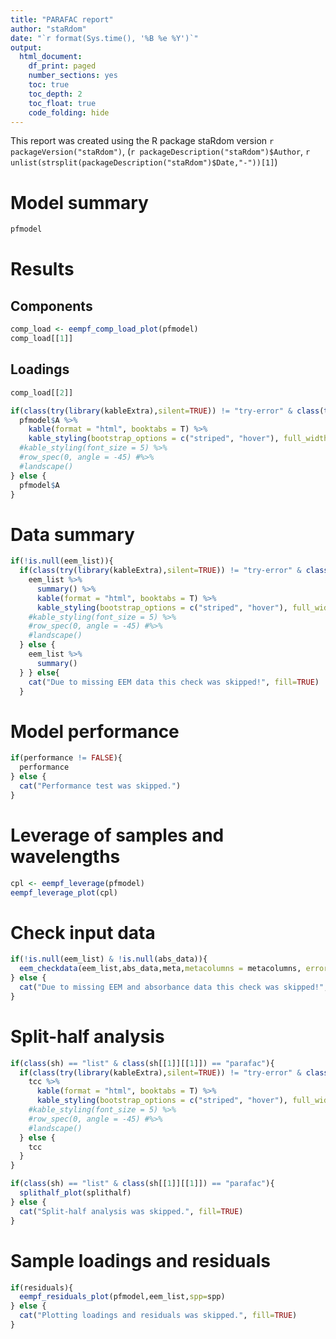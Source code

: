 ```yaml
---
title: "PARAFAC report"
author: "staRdom"
date: "`r format(Sys.time(), '%B %e %Y')`"
output: 
  html_document:
    df_print: paged
    number_sections: yes
    toc: true
    toc_depth: 2
    toc_float: true
    code_folding: hide
---
```

This report was created using the R package staRdom version `r packageVersion("staRdom")`, (`r packageDescription("staRdom")$Author`, `r unlist(strsplit(packageDescription("staRdom")$Date,"-"))[1]`)

# Model summary

```r
pfmodel
```


# Results

## Components 

```r
comp_load <- eempf_comp_load_plot(pfmodel)
comp_load[[1]]
```

## Loadings

```r
comp_load[[2]]

if(class(try(library(kableExtra),silent=TRUE)) != "try-error" & class(try(library(knitr),silent=TRUE)) != "try-error") {
  pfmodel$A %>%
    kable(format = "html", booktabs = T) %>%
    kable_styling(bootstrap_options = c("striped", "hover"), full_width = FALSE) #%>%
  #kable_styling(font_size = 5) %>%
  #row_spec(0, angle = -45) #%>%
  #landscape()
} else {
  pfmodel$A
}
```

# Data summary

```r
if(!is.null(eem_list)){
  if(class(try(library(kableExtra),silent=TRUE)) != "try-error" & class(try(library(knitr),silent=TRUE)) != "try-error") {
    eem_list %>%
      summary() %>%
      kable(format = "html", booktabs = T) %>%
      kable_styling(bootstrap_options = c("striped", "hover"), full_width = FALSE) #%>%
    #kable_styling(font_size = 5) %>%
    #row_spec(0, angle = -45) #%>%
    #landscape()
  } else {
    eem_list %>%
      summary()
  } } else{
    cat("Due to missing EEM data this check was skipped!", fill=TRUE)
  }
```

# Model performance

```r
if(performance != FALSE){
  performance
} else {
  cat("Performance test was skipped.")
}
```

# Leverage of samples and wavelengths

```r
cpl <- eempf_leverage(pfmodel)
eempf_leverage_plot(cpl)
```


# Check input data

```r
if(!is.null(eem_list) & !is.null(abs_data)){
  eem_checkdata(eem_list,abs_data,meta,metacolumns = metacolumns, error = FALSE)
} else {
  cat("Due to missing EEM and absorbance data this check was skipped!", fill=TRUE)
}
```

# Split-half analysis
```r
if(class(sh) == "list" & class(sh[[1]][[1]]) == "parafac"){
  if(class(try(library(kableExtra),silent=TRUE)) != "try-error" & class(try(library(knitr),silent=TRUE)) != "try-error") {
    tcc %>%
      kable(format = "html", booktabs = T) %>%
      kable_styling(bootstrap_options = c("striped", "hover"), full_width = FALSE) #%>%
    #kable_styling(font_size = 5) %>%
    #row_spec(0, angle = -45) #%>%
    #landscape()
  } else {
    tcc
  }
}
```

```r
if(class(sh) == "list" & class(sh[[1]][[1]]) == "parafac"){
  splithalf_plot(splithalf)
} else {
  cat("Split-half analysis was skipped.", fill=TRUE)
}
```

# Sample loadings and residuals

```r
if(residuals){
  eempf_residuals_plot(pfmodel,eem_list,spp=spp)
} else {
  cat("Plotting loadings and residuals was skipped.", fill=TRUE)
}
```



